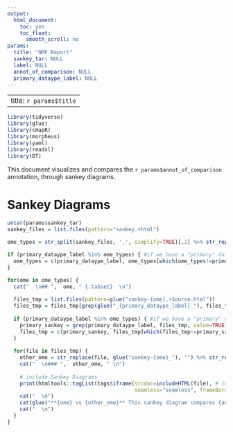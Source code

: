 ```yaml
---
output:
  html_document:
    toc: yes
    toc_float:
      smooth_scroll: no
params:
  title: "NMF Report"
  sankey_tar: NULL
  label: NULL
  annot_of_comparison: NULL
  primary_dataype_label: NULL
---
```


---
title: `r params$title`
---

```r
library(tidyverse)
library(glue)
library(cmapR)
library(morpheus)
library(yaml)
library(readxl)
library(DT)

```

This document visualizes and compares the `r params$annot_of_comparison` annotation, through sankey diagrams.

# Sankey Diagrams

```r
untar(params$sankey_tar)
sankey_files = list.files(pattern="sankey.+html")

ome_types = str_split(sankey_files, '_', simplify=TRUE)[,1] %>% str_replace(., 'sankey-', "") %>% unique()

if (primary_dataype_label %in% ome_types) { #if we have a "primary" dataset
  ome_types = c(primary_dataype_label, ome_types[which(ome_types!=primary_dataype_label)]) #move primary dataset to front of ome_types vector
}

for(ome in ome_types) {
  cat("  \n## ",  ome, " {.tabset}  \n")
  
  files_tmp = list.files(pattern=glue("sankey-{ome}.+Source.html"))
  files_tmp = files_tmp[grep(glue("_{primary_dataype_label}_"), files_tmp, invert = TRUE)] #only plot figures that DON'T have "primary" datatype in the center
  
  if (primary_dataype_label %in% ome_types) { #if we have a "primary" datatype
    primary_sankey = grep(primary_dataype_label, files_tmp, value=TRUE)
    files_tmp = c(primary_sankey, files_tmp[which(files_tmp!=primary_sankey)]) #move primary datatype sankey file to front of files_tmp vector
  }
  
  for(file in files_tmp) {
    other_ome = str_replace(file, glue("sankey-{ome}_"), "") %>% str_replace(., '-.+html', '')
    cat("  \n### ",  other_ome, " \n")
    
    # include Sankey Diagrams
    print(htmltools::tagList(tags$iframe(srcdoc=includeHTML(file), # insert widget into iframe
                                         seamless="seamless", frameBorder = 0, height="400vh", width="100%")))
    cat("  \n")
    cat(glue("**{ome} vs {other_ome}** This sankey diagram compares {annot_of_comparison} from {ome} data, to {annot_of_comparison} from {other_ome} data."))
    cat("  \n")
  }
}

```





